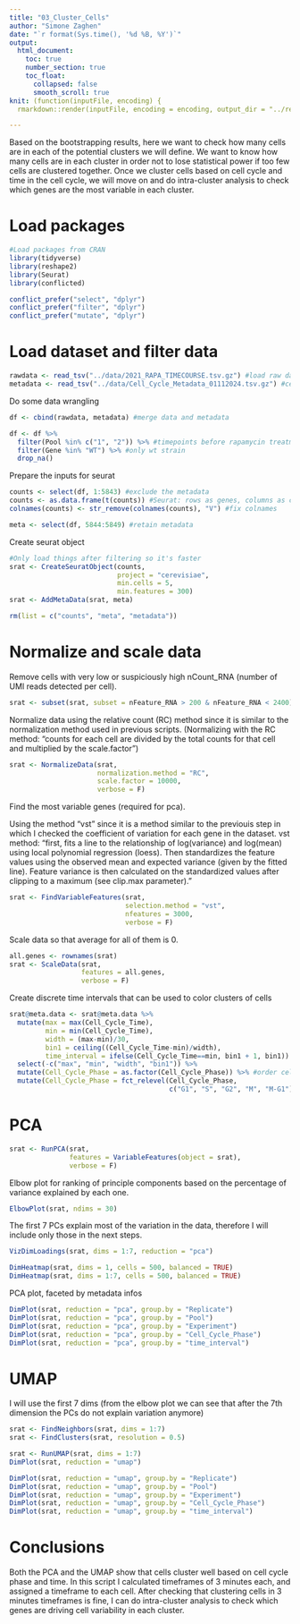 ```yaml
---
title: "03_Cluster_Cells"
author: "Simone Zaghen"
date: "`r format(Sys.time(), '%d %B, %Y')`"
output: 
  html_document: 
    toc: true
    number_section: true
    toc_float: 
      collapsed: false
      smooth_scroll: true
knit: (function(inputFile, encoding) {
  rmarkdown::render(inputFile, encoding = encoding, output_dir = "../results/") })

---
```


Based on the bootstrapping results, here we want to check how many cells are in each of the potential clusters we will define. We want to know how many cells are in each cluster in order not to lose statistical power if too few cells are clustered together. Once we cluster cells based on cell cycle and time in the cell cycle, we will move on and do intra-cluster analysis to check which genes are the most variable in each cluster. 

# Load packages

```r
#Load packages from CRAN
library(tidyverse)
library(reshape2)
library(Seurat)
library(conflicted)

conflict_prefer("select", "dplyr")
conflict_prefer("filter", "dplyr")
conflict_prefer("mutate", "dplyr")

```

# Load dataset and filter data 

```r
rawdata <- read_tsv("../data/2021_RAPA_TIMECOURSE.tsv.gz") #load raw data
metadata <- read_tsv("../data/Cell_Cycle_Metadata_01112024.tsv.gz") #cell cycle data

```

Do some data wrangling

```r
df <- cbind(rawdata, metadata) #merge data and metadata

df <- df %>%
  filter(Pool %in% c("1", "2")) %>% #timepoints before rapamycin treatment
  filter(Gene %in% "WT") %>% #only wt strain
  drop_na()

```

Prepare the inputs for seurat 

```r
counts <- select(df, 1:5843) #exclude the metadata
counts <- as.data.frame(t(counts)) #Seurat: rows as genes, columns as cell
colnames(counts) <- str_remove(colnames(counts), "V") #fix colnames

meta <- select(df, 5844:5849) #retain metadata 

```

Create seurat object

```r
#Only load things after filtering so it's faster
srat <- CreateSeuratObject(counts, 
                           project = "cerevisiae",
                           min.cells = 5,
                           min.features = 300)
srat <- AddMetaData(srat, meta)

rm(list = c("counts", "meta", "metadata"))

```

# Normalize and scale data

Remove cells with very low or suspiciously high nCount_RNA (number of UMI reads detected per cell).

```r
srat <- subset(srat, subset = nFeature_RNA > 200 & nFeature_RNA < 2400)

```

Normalize data using the relative count (RC) method since it is similar to the normalization method used in previous scripts. (Normalizing with the RC method: "counts for each cell are divided by the total counts for that cell and multiplied by the scale.factor")

```r
srat <- NormalizeData(srat, 
                      normalization.method = "RC",
                      scale.factor = 10000,
                      verbose = F)
```

Find the most variable genes (required for pca). 

Using the method "vst" since it is a method similar to the previouis step in which I checked the coefficient of variation for each gene in the dataset. 
vst method: "first, fits a line to the relationship of log(variance) and log(mean) using local polynomial regression (loess). Then standardizes the feature values using the observed mean and expected variance (given by the fitted line). Feature variance is then calculated on the standardized values after clipping to a maximum (see clip.max parameter)."

```r
srat <- FindVariableFeatures(srat, 
                             selection.method = "vst", 
                             nfeatures = 3000,
                             verbose = F)

```

Scale data so that average for all of them is 0. 

```r
all.genes <- rownames(srat)
srat <- ScaleData(srat, 
                  features = all.genes, 
                  verbose = F)

```

Create discrete time intervals that can be used to color clusters of cells

```r
srat@meta.data <- srat@meta.data %>%
  mutate(max = max(Cell_Cycle_Time), 
         min = min(Cell_Cycle_Time), 
         width = (max-min)/30, 
         bin1 = ceiling((Cell_Cycle_Time-min)/width),
         time_interval = ifelse(Cell_Cycle_Time==min, bin1 + 1, bin1)) %>%
  select(-c("max", "min", "width", "bin1")) %>%
  mutate(Cell_Cycle_Phase = as.factor(Cell_Cycle_Phase)) %>% #order cell cycle
  mutate(Cell_Cycle_Phase = fct_relevel(Cell_Cycle_Phase,
                                        c("G1", "S", "G2", "M", "M-G1")))

```

# PCA

```r
srat <- RunPCA(srat, 
               features = VariableFeatures(object = srat),
               verbose = F)

```

Elbow plot for ranking of principle components based on the percentage of variance explained by each one. 

```r
ElbowPlot(srat, ndims = 30)

```

The first 7 PCs explain most of the variation in the data, therefore I will include only those in the next steps. 

```r
VizDimLoadings(srat, dims = 1:7, reduction = "pca")

```

```r
DimHeatmap(srat, dims = 1, cells = 500, balanced = TRUE)
DimHeatmap(srat, dims = 1:7, cells = 500, balanced = TRUE)

```

PCA plot, faceted by metadata infos

```r
DimPlot(srat, reduction = "pca", group.by = "Replicate")
DimPlot(srat, reduction = "pca", group.by = "Pool")
DimPlot(srat, reduction = "pca", group.by = "Experiment")
DimPlot(srat, reduction = "pca", group.by = "Cell_Cycle_Phase")
DimPlot(srat, reduction = "pca", group.by = "time_interval")

```

# UMAP
I will use the first 7 dims (from the elbow plot we can see that after the 7th dimension the PCs do not explain variation anymore)

```r
srat <- FindNeighbors(srat, dims = 1:7)
srat <- FindClusters(srat, resolution = 0.5)

```

```r
srat <- RunUMAP(srat, dims = 1:7)
DimPlot(srat, reduction = "umap")

```

```r
DimPlot(srat, reduction = "umap", group.by = "Replicate")
DimPlot(srat, reduction = "umap", group.by = "Pool")
DimPlot(srat, reduction = "umap", group.by = "Experiment")
DimPlot(srat, reduction = "umap", group.by = "Cell_Cycle_Phase")
DimPlot(srat, reduction = "umap", group.by = "time_interval")

```

# Conclusions

Both the PCA and the UMAP show that cells cluster well based on cell cycle phase and time. In this script I calculated timeframes of 3 minutes each, and assigned a timeframe to each cell. After checking that clustering cells in 3 minutes timeframes is fine, I can do intra-cluster analysis to check which genes are driving cell variability in each cluster. 
